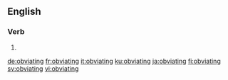 ==English==

===Verb===
{{head|en|present participle}}

# {{present participle of|obviate|lang=en}}

[[de:obviating]]
[[fr:obviating]]
[[it:obviating]]
[[ku:obviating]]
[[ja:obviating]]
[[fi:obviating]]
[[sv:obviating]]
[[vi:obviating]]